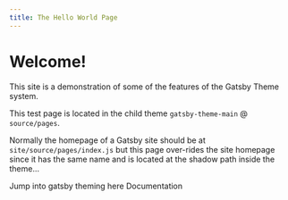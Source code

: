 ```yaml
---
title: The Hello World Page
---
```



# Welcome!

This site is a demonstration of some of the features of the Gatsby Theme system.

This test page is located in the child theme `gatsby-theme-main` @ `source/pages`.

Normally the homepage of a Gatsby site should be at `site/source/pages/index.js` but this page over-rides the site homepage since it has the same name and is located at the shadow path inside the theme...

Jump into gatsby theming here <Link to="/documentation/0-home">Documentation</Link>
